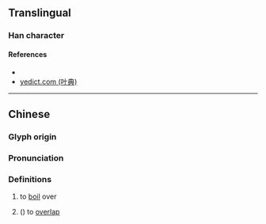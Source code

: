 {{character info/new}}
==Translingual==

===Han character===
{{Han char|rn=85|rad=水|as=08|sn=11|four=32163|canj=EEA|ids=⿰氵沓}}

====References====
* {{Han ref|kx=0628.260|dkj=17608|dj=1030.150|hdz=31650.120|uh=6DBE|ud=28094|bh=D5F0|bd=54768}}
* [http://yedict.com/htm/6D/6DBE.htm yedict.com (叶典)]

----

==Chinese==
{{zh-forms}}

===Glyph origin===
{{Han etym}}

===Pronunciation===
{{zh-pron
|m=tà
|c=taap3
|mc=y
|oc=y
|ma=
|cat=v
}}

===Definitions===
{{zh-hanzi}}

# to [[boil]] over
# {{lb|zh|waves of water}} ({{zh-only|涾𣵺}}) to [[overlap]]